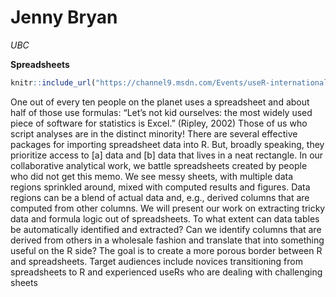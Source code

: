 # Jenny Bryan
*UBC*


**Spreadsheets**
```r

knitr::include_url("https://channel9.msdn.com/Events/useR-international-R-User-conference/useR2016/jailbreakr-Get-out-of-Excel-free/player")  
```

One out of every ten people on the planet uses a spreadsheet and about half of those use formulas: "Let's not kid ourselves: the most widely used piece of software for statistics is Excel." (Ripley, 2002) Those of us who script analyses are in the distinct minority! There are several effective packages for importing spreadsheet data into R. But, broadly speaking, they prioritize access to [a] data and [b] data that lives in a neat rectangle. In our collaborative analytical work, we battle spreadsheets created by people who did not get this memo. We see messy sheets, with multiple data regions sprinkled around, mixed with computed results and figures. Data regions can be a blend of actual data and, e.g., derived columns that are computed from other columns. We will present our work on extracting tricky data and formula logic out of spreadsheets. To what extent can data tables be automatically identified and extracted? Can we identify columns that are derived from others in a wholesale fashion and translate that into something useful on the R side? The goal is to create a more porous border between R and spreadsheets. Target audiences include novices transitioning from spreadsheets to R and experienced useRs who are dealing with challenging sheets

